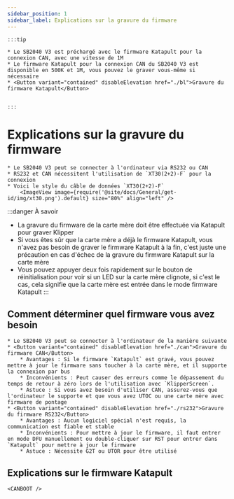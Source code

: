```yaml
---
sidebar_position: 1
sidebar_label: Explications sur la gravure du firmware
---
```







    :::tip

    * Le SB2040 V3 est préchargé avec le firmware Katapult pour la connexion CAN, avec une vitesse de 1M
    * Le firmware Katapult pour la connexion CAN du SB2040 V3 est disponible en 500K et 1M, vous pouvez le graver vous-même si nécessaire
    * <Button variant="contained" disableElevation href="./bl">Gravure du firmware Katapult</Button>


    :::

# Explications sur la gravure du firmware

    * Le SB2040 V3 peut se connecter à l'ordinateur via RS232 ou CAN
    * RS232 et CAN nécessitent l'utilisation de `XT30(2+2)-F` pour la connexion
    * Voici le style du câble de données `XT30(2+2)-F`
        <ImageView image={require('@site/docs/General/get-id/img/xt30.png').default} size="80%" align="left" />

:::danger À savoir
* La gravure du firmware de la carte mère doit être effectuée via Katapult pour graver Klipper
* Si vous êtes sûr que la carte mère a déjà le firmware Katapult, vous n'avez pas besoin de graver le firmware Katapult à la fin, c'est juste une précaution en cas d'échec de la gravure du firmware Katapult sur la carte mère
* Vous pouvez appuyer deux fois rapidement sur le bouton de réinitialisation pour voir si un LED sur la carte mère clignote, si c'est le cas, cela signifie que la carte mère est entrée dans le mode firmware Katapult
:::

## Comment déterminer quel firmware vous avez besoin

    * Le SB2040 V3 peut se connecter à l'ordinateur de la manière suivante
    * <Button variant="contained" disableElevation href="./can">Gravure du firmware CAN</Button>
        * Avantages : Si le firmware `Katapult` est gravé, vous pouvez mettre à jour le firmware sans toucher à la carte mère, et il supporte la connexion par bus
        * Inconvénients : Peut causer des erreurs comme le dépassement du temps de retour à zéro lors de l'utilisation avec `KlipperScreen`.
        * Astuce : Si vous avez besoin d'utiliser CAN, assurez-vous que l'ordinateur le supporte et que vous avez UTOC ou une carte mère avec firmware de pontage
    * <Button variant="contained" disableElevation href="./rs232">Gravure du firmware RS232</Button>
        * Avantages : Aucun logiciel spécial n'est requis, la communication est fiable et stable
        * Inconvénients : Pour mettre à jour le firmware, il faut entrer en mode DFU manuellement ou double-cliquer sur RST pour entrer dans `Katapult` pour mettre à jour le firmware
        * Astuce : Nécessite G2T ou UTOR pour être utilisé

## Explications sur le firmware Katapult

    
    <CANBOOT />